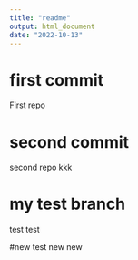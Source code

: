 ```yaml
---
title: "readme"
output: html_document
date: "2022-10-13"
---
```


# first commit

First repo


# second commit

second repo kkk

# my test branch

test test

#new test
new new